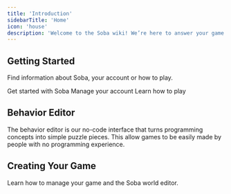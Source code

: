 ```yaml
---
title: 'Introduction'
sidebarTitle: 'Home'
icon: 'house'
description: 'Welcome to the Soba wiki! We’re here to answer your game creation questions.'
---
```


## Getting Started
Find information about Soba, your account or how to play.

<CardGroup cols={3}>
    <Card title="Overview" icon="flag" href="getting-started/getting-started/quick-start">
    Get started with Soba
  </Card>
    <Card title="Account" icon="user" href="getting-started/account/delete">
    Manage your account
  </Card>
    <Card title="Play" icon="play" href="getting-started/play/controls">
    Learn how to play
  </Card>
</CardGroup>

## Behavior Editor
The behavior editor is our no-code interface that turns programming concepts into simple puzzle pieces. This allow games to be easily made by people with no programming experience.

<CardGroup cols={3}>
    <Card title="General" icon="square-terminal" href="behavior-editor/general/nodes-list">
  </Card>
    <Card title="Managing Behaviors" icon="file-circle-info" href="behavior-editor/managing-behaviors/behavior-on-object">
  </Card>
    <Card title="Game Logic" icon="flask-round-poison" href="behavior-editor/game-logic/timer-countdown">
  </Card>
    <Card title="Logic On Objects" icon="cube" href="behavior-editor/logic-on-objects/clone-objects">
  </Card>
    <Card title="Working With Players" icon="users" href="behavior-editor/working-with-players/player-speed">
  </Card>
</CardGroup>

## Creating Your Game
Learn how to manage your game and the Soba world editor.

<CardGroup cols={3}>
    <Card title="General" icon="square-info" href="creating-your-game/general/what-template">
  </Card>
    <Card title="Managing Your Game" icon="wrench" href="creating-your-game/managing-your-game/save-game">
  </Card>
    <Card title="World Building" icon="mountain-sun" href="creating-your-game/world-building/place-objects">
  </Card>
</CardGroup>
